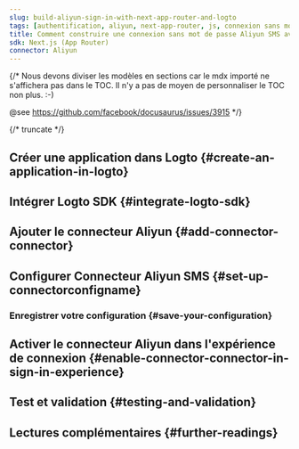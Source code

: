 ```yaml
---
slug: build-aliyun-sign-in-with-next-app-router-and-logto
tags: [authentification, aliyun, next-app-router, js, connexion sans mot de passe, connexion, login]
title: Comment construire une connexion sans mot de passe Aliyun SMS avec Next.js (App Router)
sdk: Next.js (App Router)
connector: Aliyun
---
```


{/*
  Nous devons diviser les modèles en sections car le mdx importé ne s'affichera pas dans le TOC.
  Il n'y a pas de moyen de personnaliser le TOC non plus. :-)

  @see https://github.com/facebook/docusaurus/issues/3915
*/}



{/* truncate */}

<Intro connector={connector} sdk="Next.js (App Router)" link="https://nextjs.org/learn/dashboard-app" />

## Créer une application dans Logto \{#create-an-application-in-logto}

<CreateApplication type="Application web traditionnelle" framework="Next.js (App Router)" />

## Intégrer Logto SDK \{#integrate-logto-sdk}

<IntegrateSdk />

## Ajouter le connecteur Aliyun \{#add-connector-connector}

<AddPasswordlessConnector
  connector={connector}
  connectorType="SMS"
  passwordlessSignUpIdentifier="Numéro de téléphone"
/>

## Configurer Connecteur Aliyun SMS \{#set-up-connectorconfigname}

<ConnectorGuide />

### Enregistrer votre configuration \{#save-your-configuration}

<SaveYourConfiguration connector={connector} />

## Activer le connecteur Aliyun dans l'expérience de connexion \{#enable-connector-connector-in-sign-in-experience}

<EnablePasswordlessConnector
  connectorType="SMS"
  passwordlessSignUpIdentifier="Numéro de téléphone"
/>

## Test et validation \{#testing-and-validation}

<TestingAndValidation connector={connector} sdk="Next.js (App Router)" />

## Lectures complémentaires \{#further-readings}

<FurtherReadings />
